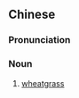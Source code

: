 {{also|小麦草}}
==Chinese==
{{zh-forms|s=小麦草|type=21}}

===Pronunciation===
{{zh-pron
|m=xiǎomàicǎo
|c=siu2 mak6 cou2
|cat=n
}}

===Noun===
{{zh-noun}}

# [[wheatgrass]]

{{zh-cat|Grasses}}